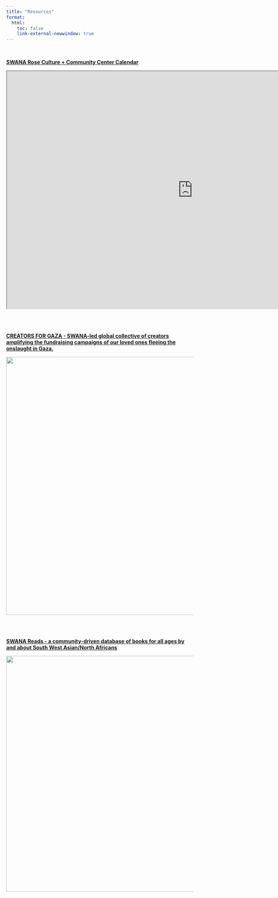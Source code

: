 ```yaml
---
title: "Resources"
format:
  html:
    toc: false
    link-external-newwindow: true
---
```


<br>

[**SWANA Rose Culture + Community Center Calendar**](https://www.swanarosepdx.org/calendar/ "https://www.swanarosepdx.org/calendar/")

```{=html}

<iframe width="1000" height="640" src="https://www.swanarosepdx.org/calendar/" title="SWANA Rose Culture + Community Center Calendar"></iframe>
```
<br> <br>

[**CREATORS FOR GAZA - SWANA-led global collective of creators amplifying the fundraising campaigns of our loved ones fleeing the onslaught in Gaza.**](https://creatorsforgaza.github.io/the-list/ "https://creatorsforgaza.github.io/the-list/")

[![](images/cfg-logo.jpeg){width="695"}](https://creatorsforgaza.github.io/the-list/)

<br> <br>

[**SWANA Reads - a community-driven database of books for all ages by and about South West Asian/North Africans**](bit.ly/swana-reads "bit.ly/swana-reads")

[![](images/swana-reads-logo.png){width="635"}](bit.ly/swana-reads)
